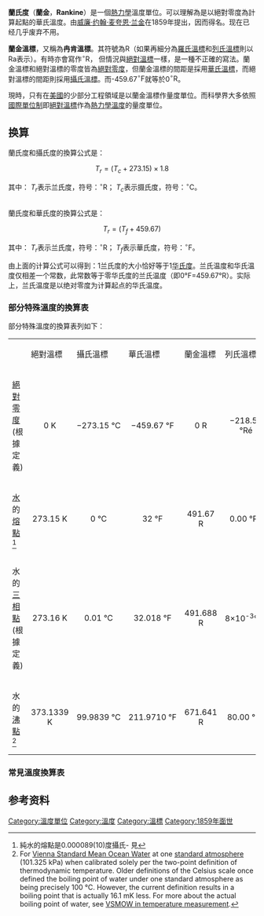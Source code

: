 {{NoteTA
|G1=物理學
|G2=Unit
}}
{{dablink|對於一部[[蒸氣機|蒸氣機]]在理想情況下的[[熱力學循環|熱力學循環]]，請見[[蘭金循環|蘭金循環]]；量度[[中風|中風]]的康復狀況，請見{{le|改良蘭金量表|modified Rankin Scale}}。}}

'''蘭氏度'''（'''蘭金'''，'''Rankine'''）是一個[[熱力學|熱力學]]溫度單位。可以理解為是以絕對零度為計算起點的華氏溫度。由[[威廉·约翰·麦夸恩·兰金|威廉·约翰·麦夸恩·兰金]]在1859年提出，因而得名。现在已经几乎废弃不用。

'''蘭金溫標'''，又稱為'''冉肯溫標'''。其符號為<math>\mathrm{R}</math>（如果再細分為[[羅氏溫標|羅氏溫標]]和[[列氏溫標|列氏溫標]]則以<math>\mathrm{Ra}</math>表示）。有時亦會寫作<math>{}^\circ \mathrm{R}</math>， 但情況與[[絕對溫標|絕對溫標]]一樣，是一種不正確的寫法。蘭金溫標和絕對溫標的零度皆為[[絕對零度|絕對零度]]，但蘭金溫標的間距是採用[[華氏溫標|華氏溫標]]，而絕對溫標的間距則採用[[攝氏溫標|攝氏溫標]]。而-459.67<math>{}^\circ \mathrm{F}</math>就等於0<math>{}^\circ \mathrm{R}</math>。

現時，只有在[[美國|美國]]的少部分工程領域是以蘭金溫標作量度單位。而科學界大多依照[[國際單位制|國際單位制]]即[[絕對溫標|絕對溫標]]作為[[熱力學溫度|熱力學溫度]]的量度單位。

== 换算 ==
蘭氏度和攝氏度的換算公式是：
<center><math>T_r = (T_c + 273.15) \times 1.8</math></center>

其中：
<math>T_r</math>表示兰氏度，符号：<math>{}^\circ \mathrm{R}</math>；
<math>T_c</math>表示摄氏度，符号：<math>{}^\circ \mathrm{C}</math>。

<br>
蘭氏度和華氏度的換算公式是：
<center><math>T_r = (T_f + 459.67)</math></center>

其中：
<math>T_r</math>表示兰氏度，符号：<math>{}^\circ \mathrm{R}</math>；
<math>T_f</math>表示華氏度，符号：<math>{}^\circ \mathrm{F}</math>。

由上面的计算公式可以得到：1兰氏度的大小恰好等于1[[华氏度|华氏度]]。兰氏温度和华氏温度仅相差一个常数，此常数等于零华氏度的兰氏温度（即0°F=459.67°R）。实际上，兰氏温度是以绝对零度为计算起点的华氏温度。

=== 部分特殊溫度的換算表 ===
{{wiktionarypar|degree Rankine}}
部分特殊溫度的換算表列如下：

{| class="wikitable"
|-
|
! 絕對溫標
! 攝氏溫標
! 華氏溫標
! 蘭金溫標
! 列氏溫標
|-
! [[絕對零度|絕對零度]]<br />(根據定義)
|align="center"|0 K
|align="center"|−273.15 °C
|align="center"|−459.67 °F
|align="center"|0 R
|align="center"|−218.52 °Ré
|-
! [[水|水]]的[[熔點|熔點]]<ref>純水的熔點是0.000089(10)度攝氏- 見{{cite journal | last = Magnum | first = B.W. | title = Reproducibility of the Temperature of the Ice Point in Routine Measurements | journal = Nist Technical Note | volume = 1411 | url = http://www.cstl.nist.gov/div836/836.05/papers/magnum95icept.pdf | format = PDF | accessdate = 2007-02-11 | date = June 1995 | deadurl = yes | archiveurl = https://web.archive.org/web/20070307055524/http://www.cstl.nist.gov/div836/836.05/papers/magnum95icept.pdf | archivedate = 2007-03-07 }}</ref> 
|align="center"|273.15 K
|align="center"|0 °C
|align="center"|32 °F
|align="center"|491.67 R
|align="center"|0.00 °Ré
|-
! 水的[[三相點|三相點]]<br />(根據定義)
|align="center"|273.16 K
|align="center"|0.01 °C
|align="center"|32.018 °F
|align="center"|491.688 R
|align="center"|8×10<sup>-3</sup>°Ré
|-
! 水的[[沸點|沸點]]<ref>For [[Vienna_Standard_Mean_Ocean_Water|Vienna Standard Mean Ocean Water]] at one [[標準大氣壓|standard atmosphere]] (101.325 kPa) when calibrated solely per the two-point definition of thermodynamic temperature. Older definitions of the Celsius scale once defined the boiling point of water under one standard atmosphere as being precisely 100 °C. However, the current definition results in a boiling point that is actually 16.1 mK less. For more about the actual boiling point of water, see [[Vienna_Standard_Mean_Ocean_Water#VSMOW_in_temperature_measurement|VSMOW in temperature measurement]].</ref>
|align="center"|373.1339 K
|align="center"|99.9839 °C
|align="center"|211.9710 °F
|align="center"|671.641 R
|align="center"|80.00 °Ré
|}

=== 常見溫度換算表 ===
{{Timeline Temperature Conversion}}

== 参考资料 ==
{{reflist|2}}

{{溫標}}
{{以人名命名的非国际单位制单位}}

[[Category:溫度單位|Category:溫度單位]]
[[Category:溫度|Category:溫度]]
[[Category:溫標|Category:溫標]]
[[Category:1859年面世|Category:1859年面世]]